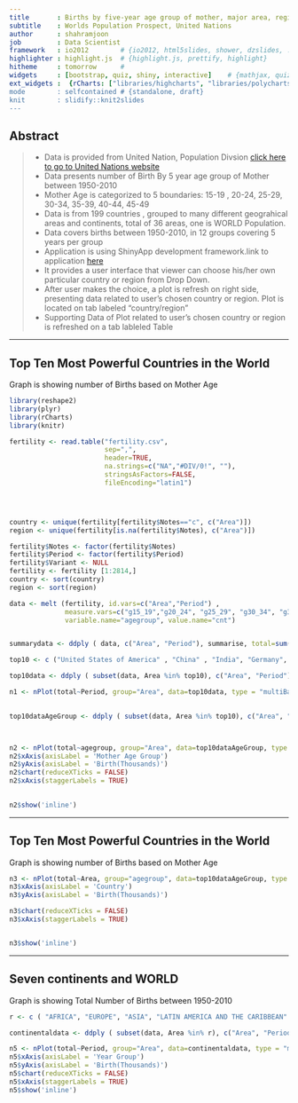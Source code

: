 ```yaml
---
title       : Births by five-year age group of mother, major area, region and country, 1950-2100
subtitle    : Worlds Population Prospect, United Nations
author      : shahramjoon
job         : Data Scientist
framework   : io2012        # {io2012, html5slides, shower, dzslides, ...}
highlighter : highlight.js  # {highlight.js, prettify, highlight}
hitheme     : tomorrow      # 
widgets     : [bootstrap, quiz, shiny, interactive]    # {mathjax, quiz, bootstrap}        
ext_widgets :  {rCharts: ["libraries/highcharts", "libraries/polycharts",libraries/nvd3", "libraries/morris"]} 
mode        : selfcontained # {standalone, draft}
knit        : slidify::knit2slides
---
```


## Abstract
> * Data is provided from United Nation, Population Divsion  <a href="http//http://esa.un.org/wpp/Excel-Data/fertility.htm">click here to go to United Nations website</a>
> * Data presents number of Birth By 5 year age group of Mother between 1950-2010
> * Mother Age is categorized to 5 boundaries:    15-19 ,  20-24,     25-29,     30-34,    35-39,    40-44,    45-49
> * Data is from 199 countries , grouped to many different geograhical areas and continents, total of 36 areas, one is WORLD Population.   
> * Data covers births between 1950-2010, in 12 groups covering 5 years per group 
> * Application is using ShinyApp development framework.link to application <a href="https://shahramjoon.shinyapps.io/MyApp">here</a>
> * It provides a user interface that viewer can choose his/her own particular country or region from Drop Down. 
> * After user makes the choice, a plot is refresh on right side, presenting data related to user's chosen country or region. Plot is located on tab labeled "country/region" 
> * Supporting Data of Plot related to user's chosen country or region is refreshed on a tab lableled Table

--- 

##  Top Ten Most Powerful Countries in the World

Graph is showing number of Births based on Mother Age 

```r
library(reshape2)
library(plyr)
library(rCharts)
library(knitr)

fertility <- read.table("fertility.csv", 
                        sep=",", 
                        header=TRUE, 
                        na.strings=c("NA","#DIV/0!", ""), 
                        stringsAsFactors=FALSE,
                        fileEncoding="latin1")




country <- unique(fertility[fertility$Notes=="c", c("Area")])
region <- unique(fertility[is.na(fertility$Notes), c("Area")])

fertility$Notes <- factor(fertility$Notes)
fertility$Period <- factor(fertility$Period)
fertility$Variant <- NULL
fertility <- fertility [1:2814,]
country <- sort(country)
region <- sort(region)

data <- melt (fertility, id.vars=c("Area","Period") ,
              measure.vars=c("g15_19","g20_24", "g25_29", "g30_34", "g35_39", "g40_44", "g45_49"), 
              variable.name="agegroup", value.name="cnt")


summarydata <- ddply ( data, c("Area", "Period"), summarise, total=sum(cnt))

top10 <- c ("United States of America" , "China" , "India", "Germany", "United Kingdom"  , "France" , "Japan" , "Russian Federation" , "Brazil" , "Italy" )

top10data <- ddply ( subset(data, Area %in% top10), c("Area", "Period"), summarise, total=sum(cnt))

n1 <- nPlot(total~Period, group="Area", data=top10data, type = "multiBarChart")
  

top10dataAgeGroup <- ddply ( subset(data, Area %in% top10), c("Area", "agegroup"), summarise, total=sum(cnt))



n2 <- nPlot(total~agegroup, group="Area", data=top10dataAgeGroup, type = "multiBarChart")
n2$xAxis(axisLabel = 'Mother Age Group')
n2$yAxis(axisLabel = 'Birth(Thousands)')
n2$chart(reduceXTicks = FALSE)
n2$xAxis(staggerLabels = TRUE)

  
n2$show('inline')


```

---

##  Top Ten Most Powerful Countries in the World

Graph is showing number of Births based on Mother Age 


```r

n3 <- nPlot(total~Area, group="agegroup", data=top10dataAgeGroup, type = "multiBarChart")
n3$xAxis(axisLabel = 'Country')
n3$yAxis(axisLabel = 'Birth(Thousands)')

n3$chart(reduceXTicks = FALSE)
n3$xAxis(staggerLabels = TRUE)


n3$show('inline')


```

---

##  Seven continents and WORLD

Graph is showing Total Number of Births between 1950-2010 

```r

r <- c ( "AFRICA", "EUROPE", "ASIA", "LATIN AMERICA AND THE CARIBBEAN" , "Australia/New Zealand", "WORLD", "NORTHERN AMERICA", "Central America")

continentaldata <- ddply ( subset(data, Area %in% r), c("Area", "Period"), summarise, total=sum(cnt) )

n5 <- nPlot(total~Period, group="Area", data=continentaldata, type = "multiBarChart")
n5$xAxis(axisLabel = 'Year Group')
n5$yAxis(axisLabel = 'Birth(Thousands)')
n5$chart(reduceXTicks = FALSE)
n5$xAxis(staggerLabels = TRUE)
n5$show('inline')


```
 
